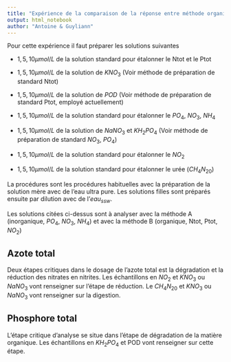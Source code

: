 ```yaml
---
title: "Expérience de la comparaison de la réponse entre méthode organique et inorganique"
output: html_notebook
author: "Antoine & Guyliann"
---
```


Pour cette expérience il faut préparer les solutions suivantes

- $1, 5, 10 \mu mol/L$ de la solution standard pour étalonner le Ntot et le Ptot

- $1, 5, 10 \mu mol/L$ de la solution de $KNO_3$ (Voir méthode de préparation de standard Ntot)

- $1, 5, 10 \mu mol/L$ de la solution de $POD$ (Voir méthode de préparation de standard Ptot, employé actuellement)

- $1, 5, 10 \mu mol/L$ de la solution standard pour étalonner le $PO_4$, $NO_3$, $NH_4$ 

- $1, 5, 10 \mu mol/L$ de la solution de $NaNO_3$ et $KH_2PO_4$ (Voir méthode de préparation de standard $NO_3$, $PO_4$)

- $1, 5, 10 \mu mol/L$ de la solution standard pour étalonner le $NO_2$

- $1, 5, 10 \mu mol/L$ de la solution standard pour étalonner le urée ($CH_4N_20$)

La procédures sont les procédures habituelles avec la préparation de la solution mère avec de l'eau ultra pure. Les solutions filles sont préparés ensuite par dilution avec de l'$eau_{ssw}$.

Les solutions citées ci-dessus sont à analyser avec la méthode A (inorganique, $PO_4$, $NO_3$, $NH_4$) et avec la méthode B (organique, Ntot, Ptot, $NO_2$)

## Azote total 

Deux étapes critiques dans le dosage de l'azote total est la dégradation et la réduction des nitrates en nitrites. Les échantillons en $NO_2$ et $KNO_3$ ou $NaNO_3$ vont renseigner sur l'étape de réduction. Le $CH_4N_20$ et $KNO_3$ ou $NaNO_3$ vont renseigner sur la digestion. 

## Phosphore total

L'étape critique d'analyse se situe dans l'étape de dégradation de la matière organique. Les échantillons en $KH_2PO_4$ et POD vont renseigner sur cette étape.

